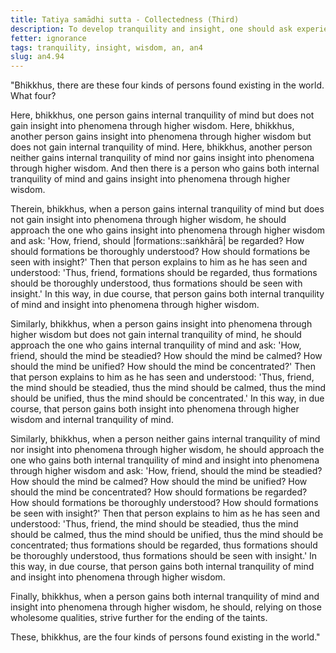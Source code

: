 ```yaml
---
title: Tatiya samādhi sutta - Collectedness (Third)
description: To develop tranquility and insight, one should ask experienced practitioners.
fetter: ignorance
tags: tranquility, insight, wisdom, an, an4
slug: an4.94
---
```


"Bhikkhus, there are these four kinds of persons found existing in the world. What four?

Here, bhikkhus, one person gains internal tranquility of mind but does not gain insight into phenomena through higher wisdom. Here, bhikkhus, another person gains insight into phenomena through higher wisdom but does not gain internal tranquility of mind. Here, bhikkhus, another person neither gains internal tranquility of mind nor gains insight into phenomena through higher wisdom. And then there is a person who gains both internal tranquility of mind and gains insight into phenomena through higher wisdom.

Therein, bhikkhus, when a person gains internal tranquility of mind but does not gain insight into phenomena through higher wisdom, he should approach the one who gains insight into phenomena through higher wisdom and ask: 'How, friend, should |formations::saṅkhārā| be regarded? How should formations be thoroughly understood? How should formations be seen with insight?' Then that person explains to him as he has seen and understood: 'Thus, friend, formations should be regarded, thus formations should be thoroughly understood, thus formations should be seen with insight.' In this way, in due course, that person gains both internal tranquility of mind and insight into phenomena through higher wisdom.

Similarly, bhikkhus, when a person gains insight into phenomena through higher wisdom but does not gain internal tranquility of mind, he should approach the one who gains internal tranquility of mind and ask: 'How, friend, should the mind be steadied? How should the mind be calmed? How should the mind be unified? How should the mind be concentrated?' Then that person explains to him as he has seen and understood: 'Thus, friend, the mind should be steadied, thus the mind should be calmed, thus the mind should be unified, thus the mind should be concentrated.' In this way, in due course, that person gains both insight into phenomena through higher wisdom and internal tranquility of mind.

Similarly, bhikkhus, when a person neither gains internal tranquility of mind nor insight into phenomena through higher wisdom, he should approach the one who gains both internal tranquility of mind and insight into phenomena through higher wisdom and ask: 'How, friend, should the mind be steadied? How should the mind be calmed? How should the mind be unified? How should the mind be concentrated? How should formations be regarded? How should formations be thoroughly understood? How should formations be seen with insight?' Then that person explains to him as he has seen and understood: 'Thus, friend, the mind should be steadied, thus the mind should be calmed, thus the mind should be unified, thus the mind should be concentrated; thus formations should be regarded, thus formations should be thoroughly understood, thus formations should be seen with insight.' In this way, in due course, that person gains both internal tranquility of mind and insight into phenomena through higher wisdom.

Finally, bhikkhus, when a person gains both internal tranquility of mind and insight into phenomena through higher wisdom, he should, relying on those wholesome qualities, strive further for the ending of the taints.

These, bhikkhus, are the four kinds of persons found existing in the world."